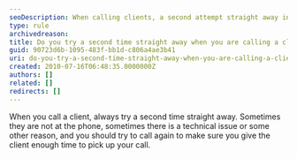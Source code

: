 ```yaml
---
seoDescription: When calling clients, a second attempt straight away increases the chances of a successful connection and provides enough time for them to pick up.
type: rule
archivedreason:
title: Do you try a second time straight away when you are calling a client?
guid: 90723d6b-1095-483f-bb1d-c806a4ae3b41
uri: do-you-try-a-second-time-straight-away-when-you-are-calling-a-client
created: 2010-07-16T06:48:35.0000000Z
authors: []
related: []
redirects: []
---
```


When you call a client, always try a second time straight away. Sometimes they are not at the phone, sometimes there is a technical issue or some other reason, and you should try to call again to make sure you give the client enough time to pick up your call.
